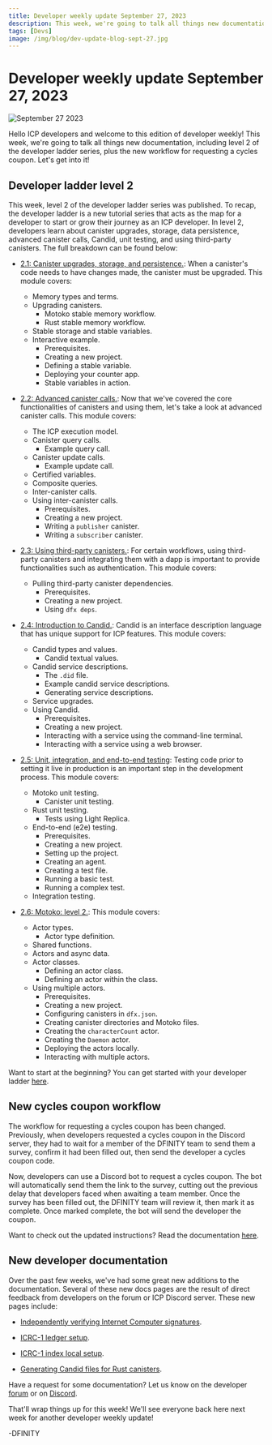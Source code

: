 ```yaml
---
title: Developer weekly update September 27, 2023
description: This week, we're going to talk all things new documentation, including level 2 of the developer ladder series, plus the new workflow for requesting a cycles coupon.
tags: [Devs]
image: /img/blog/dev-update-blog-sept-27.jpg
---
```


# Developer weekly update September 27, 2023

![September 27 2023](../../static/img/blog/dev-update-blog-sept-27.jpg)

Hello ICP developers and welcome to this edition of developer weekly! This week, we're going to talk all things new documentation, including level 2 of the developer ladder series, plus the new workflow for requesting a cycles coupon. Let's get into it!

## Developer ladder level 2

This week, level 2 of the developer ladder series was published. To recap, the developer ladder is a new tutorial series that acts as the map for a developer to start or grow their journey as an ICP developer. In level 2, developers learn about canister upgrades, storage, data persistence, advanced canister calls, Candid, unit testing, and using third-party canisters. The full breakdown can be found below:

- [2.1: Canister upgrades, storage, and persistence.](/docs/current/tutorials/developer-journey/level-2/2.1-storage-persistence): When a canister's code needs to have changes made, the canister must be upgraded. This module covers:
    - Memory types and terms.
    - Upgrading canisters.
	    - Motoko stable memory workflow.
	    - Rust stable memory workflow.
    - Stable storage and stable variables.
    - Interactive example.
	    - Prerequisites.
	    - Creating a new project.
	    - Defining a stable variable.
	    - Deploying your counter app.
	    - Stable variables in action.

- [2.2: Advanced canister calls.](/docs/current/tutorials/developer-journey/level-2/2.2-advanced-canister-calls): Now that we've covered the core functionalities of canisters and using them, let's take a look at advanced canister calls. This module covers:
    - The ICP execution model.
    - Canister query calls.
	    - Example query call.
    - Canister update calls.
	    - Example update call.
    - Certified variables.
    - Composite queries.
    - Inter-canister calls.
    - Using inter-canister calls.
	    - Prerequisites.
	    - Creating a new project.
	    - Writing a `publisher` canister.
	    - Writing a `subscriber` canister.

- [2.3: Using third-party canisters.](/docs/current/tutorials/developer-journey/level-2/2.3-third-party-canisters): For certain workflows, using third-party canisters and integrating them with a dapp is important to provide functionalities such as authentication. This module covers:
    - Pulling third-party canister dependencies.
	    - Prerequisites.
	    - Creating a new project.
	    - Using `dfx deps`.

- [2.4: Introduction to Candid.](/docs/current/tutorials/developer-journey/level-2/2.4-intro-candid): Candid is an interface description language that has unique support for ICP features. This module covers:
    - Candid types and values.
	    - Candid textual values.
    - Candid service descriptions.
	    - The `.did` file.
	    - Example candid service descriptions.
	    - Generating service descriptions.
    - Service upgrades.
    - Using Candid.
	    - Prerequisites.
	    - Creating a new project.
	    - Interacting with a service using the command-line terminal.
	    - Interacting with a service using a web browser.

- [2.5: Unit, integration, and end-to-end testing](/docs/current/tutorials/developer-journey/level-2/2.5-unit-testing): Testing code prior to setting it live in production is an important step in the development process. This module covers:
    - Motoko unit testing.
	    - Canister unit testing.
    - Rust unit testing.
	    - Tests using Light Replica.
    - End-to-end (e2e) testing.
	    - Prerequisites.
	    - Creating a new project.
	    - Setting up the project.
	    - Creating an agent.
	    - Creating a test file.
	    - Running a basic test.
	    - Running a complex test.
    - Integration testing.

- [2.6: Motoko: level 2.](/docs/current/tutorials/developer-journey/level-2/2.6-motoko-lvl2): This module covers:
    - Actor types.
        - Actor type definition.
    - Shared functions.
    - Actors and async data.
    - Actor classes.
        - Defining an actor class.
        - Defining an actor within the class.
    - Using multiple actors.
        - Prerequisites.
        - Creating a new project.
        - Configuring canisters in `dfx.json`.
        - Creating canister directories and Motoko files.
        - Creating the `characterCount` actor.
        - Creating the `Daemon` actor.
        - Deploying the actors locally.
        - Interacting with multiple actors.

Want to start at the beginning? You can get started with your developer ladder [here](/docs/current/tutorials/developer-journey/).

## New cycles coupon workflow

The workflow for requesting a cycles coupon has been changed. Previously, when developers requested a cycles coupon in the Discord server, they had to wait for a member of the DFINITY team to send them a survey, confirm it had been filled out, then send the developer a cycles coupon code.

Now, developers can use a Discord bot to request a cycles coupon. The bot will automatically send them the link to the survey, cutting out the previous delay that developers faced when awaiting a team member. Once the survey has been filled out, the DFINITY team will review it, then mark it as complete. Once marked complete, the bot will send the developer the coupon.

Want to check out the updated instructions? Read the documentation [here](/docs/current/developer-docs/getting-started/cycles/cycles-faucet).


## New developer documentation

Over the past few weeks, we've had some great new additions to the documentation. Several of these new docs pages are the result of direct feedback from developers on the forum or ICP Discord server. These new pages include:

- [Independently verifying Internet Computer signatures](/docs/current/developer-docs/web-apps/independently-verifying-ic-signatures).

- [ICRC-1 ledger setup](/docs/current/developer-docs/defi/tokens/ledger/setup/icrc1_ledger_setup).

- [ICRC-1 index local setup](/docs/current/developer-docs/defi/tokens/indexes).

- [Generating Candid files for Rust canisters](/docs/current/developer-docs/backend/rust/generating-candid).

Have a request for some documentation? Let us know on the developer [forum](https://forum.dfinity.org/) or on [Discord](https://discord.internetcomputer.org).

That'll wrap things up for this week! We'll see everyone back here next week for another developer weekly update!

-DFINITY
